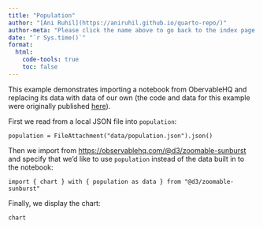 ```yaml
---
title: "Population"
author: "[Ani Ruhil](https://aniruhil.github.io/quarto-repo/)"
author-meta: "Please click the name above to go back to the index page."
date: "`r Sys.time()`"
format: 
  html:
    code-tools: true
    toc: false
---
```


This example demonstrates importing a notebook from ObervableHQ and replacing its data with data of our own (the code and data for this example were originally published  [here](https://github.com/observablehq/examples/tree/main/custom-data)).

First we read from a local JSON file into `population`:

```ojs
population = FileAttachment("data/population.json").json()
```

Then we import from <https://observablehq.com/@d3/zoomable-sunburst> and specify that we'd like to use `population` instead of the data built in to the notebook:

```ojs
import { chart } with { population as data } from "@d3/zoomable-sunburst"
```

Finally, we display the chart:

```ojs
chart
```


